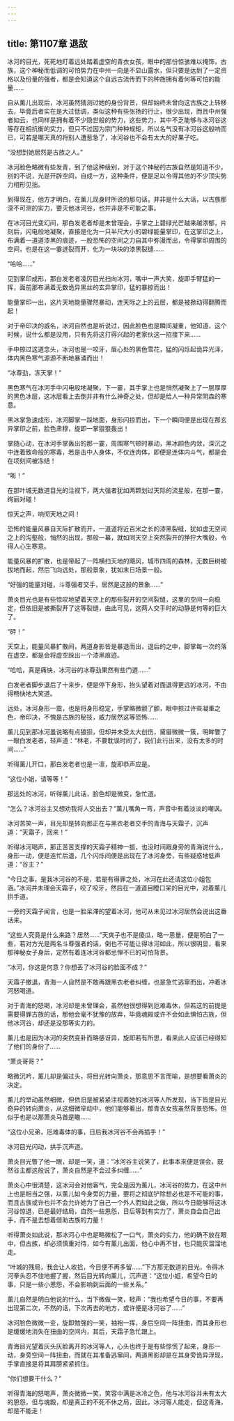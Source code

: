 ```yaml
---
---
---
```

title: 第1107章 退敌
---



冰河的目光，死死地盯着远处踏着虚空的青衣女孩，眼中的那份惊骇难以掩饰，古族，这个神秘而低调的可怕势力在中州一向是不显山露水，但只要是达到了一定资格以及份量的强者，都是会知道这个自远古流传而下的种族拥有着何等可怕的能量……

自从薰儿出现后，冰河虽然猜测过她的身份背景，但却始终未曾向这古族之上转移去，毕竟后者实在是大过低调，类似这种有些张扬的行止，很少出现，而且中州强者如云，也同样是拥有着不少隐世般的势力，这些势力，其中不乏能够与冰河谷这等存在相抗衡的实力，但只不过因为宗门种种规矩，所以名气没有冰河谷这般响而已，可若是哪天真的将别人遭惹急了，冰河谷也不会有太大的好果子吃。

“没想到她居然是古族之人。”

冰河脸色略微有些发青，到了他这种级别，对于这个神秘的古族自然是知道不少，别的不说，光是开辟空间，自成一方，这种条件，便是足以令得其他的不少顶尖势力相形见拙。

到得现在，他方才明白，在薰儿现身时所说的那句话，并非是什么大话，以古族那深不可测的实力，要灭他冰河谷，也并非是不可能之事。

在冰河目光变幻间，那白发老者却是未曾理会，手掌之上碧绿光芒越来越浓郁，片刻后，闪电般地凝聚，直接是化为一只半尺大小的碧绿能量掌印，在这掌印之上，布满着一道道漆黑的痕迹，一股恐怖的空间之力自其中弥漫而出，令得掌印周围的空间，也是在这一霎迸裂而开，化为一块块的漆黑裂缝……

“哈哈……”

见到掌印成形，那白发老者凌厉目光扫向冰河，嘴中一声大笑，旋即手臂猛的一挥，面前那布满着无数诡异黑丝的玄异掌印，猛的暴掠而出！

能量掌印一出，这片天地能量骤然暴动，连天际之上的云层，都是被掀动得翻腾而起！

对于帝印决的威名，冰河自然也是听说过，因此脸色也是瞬间凝重，他知道，这个时候，说什么都是没用，只有先将这打得兴起的老家伙这一招接下来……

手中掠过这道念头，冰河也是一咬牙，眉心处的黑色雪花，猛的闪烁起诡异光泽，体内黑色寒气源源不断地暴涌而出！

“冰尊劲，冻天掌！”

黑色寒气在冰河手中闪电般地凝聚，下一霎，其手掌上也是悄然凝聚上了一层厚厚的黑色冰层，这冰层看上去倒并非有什么神奇之处，但却是给人一种异常阴森的寒意。

黑冰掌急速成形，冰河脚掌一跺地面，身形闪掠而出，下一个瞬间便是出现在那玄异掌印之前，脸色肃穆，旋即一掌狠狠轰出！

掌随心动，在冰河手掌轰出的那一霎，周围寒气顿时暴动，黑冰颜色内敛，深沉之中连着致命般的寒毒，若是击中人身体，不仅连肉体，即便是连体内斗气，都是会在顷刻间被冻结！

“嘭！”

在那叶城无数道目光的注视下，两大强者犹如两颗划过天际的流星般，在那一霎，绚丽对碰！

惊天之声，响彻天地之间！

恐怖的能量风暴自天际扩散而开，一道道将近百米之长的漆黑裂缝，犹如虚无空间之上的沟壑般，悄然的出现，那般一幕，就如同天空上突然裂开的狰狞大嘴般，令得人心生寒意。

能量风暴的扩散，也是带起了一阵横扫天地的飓风，城市四周的森林，无数巨树被拔地而起，然后飞向远处，那般景象，犹如末日场景一般。

“好强的能量对碰，斗尊强者交手，居然是这般的景象……”

萧炎目光也是有些惊叹地望着天空上的那些裂开的空间裂缝，这里的空间一向稳定，但依旧是被撕裂开了这等裂缝，由此可见，这两人交手时的动静是何等的巨大了。

“砰！”

天空上，能量风暴扩散间，两道身影皆是暴退而出，退后的之中，脚掌每一次的落在虚空，都是会将虚空跺出一个漆黑痕迹。

“哈哈，真是痛快，冰河谷的冰尊劲果然有些门道……”

白发老者脚步退后了十来步，便是停下身形，抬头望着对面退得更远的冰河，不由得畅快地大笑道。

远处，冰河身形一震，也是将身形稳定，手掌略微颤了颤，眼中掠过许些凝重之色，帝印决，不愧是古族的秘技，威力居然这等恐怖……

薰儿见到那冰河虽说略有点狼狈，但却并未受太大创伤，黛眉微微一簇，明眸瞥了一眼白发老者，轻声道：“林老，不要耽误时间了，我们此行出来，没有太多的时间……”

听得薰儿开口，那白发老者也是一凛，旋即恭声应是。

“这位小姐，请等等！”

那远处的冰河，听得薰儿此话，脸色却是微变，急忙道。

“怎么？冰河谷主又想劝我将人交出去？”薰儿嘴角一弯，声音中有着淡淡的嘲讽。

冰河苦笑一声，目光却是转向那正在与黑衣老者交手的青海与天霜子，沉声道：“天霜子，回来！”

听得冰河喝声，那正苦苦支撑的天霜子精神一振，也没时间跟身旁的青海说什么，身形一动，便是连忙后退，几个闪烁间便是出现在了冰河身旁，有些疑惑地低声道：“谷主？”

“今日之事，是我冰河谷的不是，若是有得罪之处，冰河在此还请这位小姐包涵。”冰河并未理会天霜子，咬了咬牙，然后在一道道目瞪口呆的目光中，对着薰儿拱手道。

一旁的天霜子闻言，也是一脸呆滞的望着冰河，他可从未见过冰河居然会说出这番话来。

“这些人究竟是什么来路？居然……”天爽子也不是傻瓜，略一思量，便是明白了一些，若对方光是两名斗尊强者的话，倒也不可能让得冰河如此，所以很明显，看来那神秘女子身后，定然有着连冰河谷都忌惮不已的可怕背景。

“冰河，你这是何意？你想丢了冰河谷的脸面不成？”

天霜子撤退，青海一人自然是不敢再跟黑衣老者纠缠，也是急忙逃窜而出，冲着冰河怒喝道。

对于青海的怒喝，冰河却是未曾理会，虽然他很想得到厄难毒休，但若这的前提是需要得罪古族的话，那他会毫不犹豫的放弃，毕竟魂殿或许不会如此惧怕古族，但他冰河谷，却还是没那等实力的。

薰儿也是因为冰河的突然变卦而略感讶异，旋即若有所思，看来此人应该已经得知了他们的身份了……

“萧炎哥哥？”

略微沉吟，薰儿却是偏过头，将目光转向萧炎，那意思不言而喻，是想要看萧炎的决定。

薰儿的举动虽然细微，但依旧是被紧紧注视着她的冰河等人所发现，当下皆是目光奇异的转向萧炎，从这细微举动中，他们能够看出，那青衣女孩虽然背景恐怖，但似乎也是以那萧炎马首是瞻……

“这位小兄弟，厄难毒体的事，日后我冰河谷不会再插手！”

冰河目光闪动，拱手沉声道。

萧炎目光瞥了他一眼，却是一笑，道：“冰河谷主说笑了，此事本来便是误会，既然谷主都这般说了，萧炎自然是不会过多纠缠……”

萧炎心中很清楚，这冰河会对他客气，完全是因为薰儿，冰河谷的势力，在这中州上也是相当之强，以薰儿如今身旁的力量，要将之彻底铲除想必也是不可能的事，而且古族或许也并不会允许她为了自己一个外人而如此之做，所以今日能够将这冰河谷惊退，已是最好结局，自然一些恩怨，日后等到有实力了，萧炎自会自己出手，而不是去想着借助古族的力量！

听得萧炎如此说，那冰河心中也是略微松了一口气，萧炎的实力，他的确不放在眼中，但古族，却必须慎重对待，如今有薰儿出面，他心中再不甘，也只能灰溜溜地走。

“叶城的残局，我会让人收拾，今日便不再多留……”下方那无数道的目光，令得冰河拳头忍不住地握了握，然后目光转向薰儿，沉声道：“这位小姐，希望今日的事，只是一些小恩怨，不会影响到后面的一些关系。”

薰儿自然是明白他说的什么，当下微做一笑，轻声：“我也希望今日的事，不要再出现第二次，不然的话，下次再去的地方，或许便是冰河谷了……”

冰河脸色微微一变，旋即勉强的一笑，袖袍一挥，身后空间一阵扭曲，而其身形也是缓缓地消失在扭曲的空间内，其后，天霜子急忙跟上。

青海目光望着灰头灰脸离开的冰河等人，心头也终于是有些惊慌了起来，身形一动，身旁空间一阵扭曲，而就在其准备逃窜间，两道黑影却是在其身旁诡异浮现，手掌直接是将其肩膀紧紧抓住。

“你们想要干什么？”

听得青海的怒喝声，萧炎微微一笑，笑容中满是冰冷之色，他与冰河谷并未有太大的恩怨，但与魂殿，却是真正的不死不休之局，因此，冰河等人能走，但这青海，却是不能走！